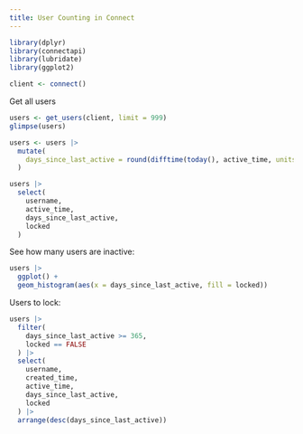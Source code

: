```yaml
---
title: User Counting in Connect
---
```


```r
library(dplyr)
library(connectapi)
library(lubridate)
library(ggplot2)

client <- connect()
```

Get all users

```r
users <- get_users(client, limit = 999)
glimpse(users)
```

```r
users <- users |> 
  mutate(
    days_since_last_active = round(difftime(today(), active_time, units="days"), 0)
  )

users |> 
  select(
    username,
    active_time,
    days_since_last_active,
    locked
  )
```

See how many users are inactive:

```r
users |> 
  ggplot() +
  geom_histogram(aes(x = days_since_last_active, fill = locked))
```

Users to lock:

```r
users |> 
  filter(
    days_since_last_active >= 365,
    locked == FALSE
  ) |> 
  select(
    username,
    created_time,
    active_time,
    days_since_last_active,
    locked
  ) |> 
  arrange(desc(days_since_last_active))
```

